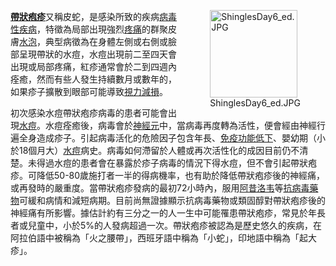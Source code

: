 {{NoteTA
|1=疱
}}

<div style="float:right;margin-left:0.5em;">
[[File:ShinglesDay6_ed.JPG|140px]]
</div>

'''[[帶狀疱疹|帶狀疱疹]]'''又稱皮蛇，是{{tsl|en|varicella zoster virus|水痘帶狀疱疹病毒|}}感染所致的疾病[[病毒性疾病|病毒性疾病]]，特徵為局部出現強烈[[疼痛|疼痛]]的群聚皮膚[[水泡|水泡]]，典型病徵為在身體左側或右側或臉部呈現帶狀的水痘，水痘出現前二至四天會出現{{tsl|la|paresthesia|刺痛|麻刺感}}或局部疼痛，紅疹通常會於二到四週內痊癒，然而有些人發生持續數月或數年的{{tsl|en|postherpetic neuralgia|帶狀疱疹後的神經痛|帶狀疱疹後的神經痛}}，如果疹子擴散到眼部可能導致[[視力障礙|視力減損]]。

初次感染水痘帶狀疱疹病毒的患者可能會出現[[水痘|水痘]]。水痘痊癒後，病毒會{{tsl|en|virus latency|病毒潛伏|潛伏}}於[[神經元|神經元]]中，當病毒再度轉為活性，便會經由神經行遍全身造成疹子。引起病毒活化的危險因子包含年長、[[免疫抑制|免疫功能低下]]、嬰幼期（小於18個月大）[[水痘|水痘]]病史。病毒如何滯留於人體或再次活性化的成因目前仍不清楚。未得過水痘的患者會在暴露於疹子病毒的情況下得水痘，但不會引起帶狀疱疹。{{tsl|en|shingles vaccine|帶狀疱疹疫苗|}}可降低50-80歲施打者一半的得病機率，也有助於降低帶狀疱疹後的神經痛，或再發時的嚴重度。當帶狀疱疹發病的最初72小時內，服用[[阿昔洛韦|阿昔洛韦]]等[[抗病毒藥物|抗病毒藥物]]可緩和病情和減短病期。目前尚無證據顯示抗病毒藥物或類固醇對帶狀疱疹後的神經痛有所影響。據估計約有三分之一的人一生中可能罹患帶狀疱疹，常見於年長者或兒童中，小於5%的人發病超過一次。帶狀疱疹被認為是歷史悠久的疾病，在阿拉伯語中被稱為「火之腰帶」，西班牙語中稱為「小蛇」，印地語中稱為「起大疹」。